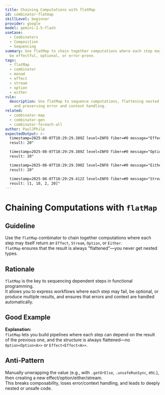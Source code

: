 ```yaml
---
title: Chaining Computations with flatMap
id: combinator-flatmap
skillLevel: beginner
provider: google
model: gemini-2.5-flash
useCase:
  - Combinators
  - Composition
  - Sequencing
summary: Use flatMap to chain together computations where each step may itself
  be effectful, optional, or error-prone.
tags:
  - flatMap
  - combinator
  - monad
  - effect
  - stream
  - option
  - either
rule:
  description: Use flatMap to sequence computations, flattening nested structures
    and preserving error and context handling.
related:
  - combinator-map
  - combinator-gen
  - combinator-foreach-all
author: PaulJPhilp
expectedOutput: >-
  timestamp=2025-08-07T18:29:29.389Z level=INFO fiber=#0 message="Effect.flatMap
  result: 20"

  timestamp=2025-08-07T18:29:29.389Z level=INFO fiber=#0 message="Option.flatMap
  result: 20"

  timestamp=2025-08-07T18:29:29.390Z level=INFO fiber=#0 message="Either.flatMap
  result: 20"

  timestamp=2025-08-07T18:29:29.412Z level=INFO fiber=#0 message="Stream.flatMap
  result: [1, 10, 2, 20]"
---
```


# Chaining Computations with `flatMap`

## Guideline

Use the `flatMap` combinator to chain together computations where each step may itself return an `Effect`, `Stream`, `Option`, or `Either`.  
`flatMap` ensures that the result is always "flattened"—you never get nested types.

## Rationale

`flatMap` is the key to sequencing dependent steps in functional programming.  
It allows you to express workflows where each step may fail, be optional, or produce multiple results, and ensures that errors and context are handled automatically.

## Good Example

<Example path="./src/combinator-flatmap.ts" />

**Explanation:**  
`flatMap` lets you build pipelines where each step can depend on the result of the previous one, and the structure is always flattened—no `Option<Option<A>>` or `Effect<Effect<A>>`.

## Anti-Pattern

Manually unwrapping the value (e.g., with `.getOrElse`, `.unsafeRunSync`, etc.), then creating a new effect/option/either/stream.  
This breaks composability, loses error/context handling, and leads to deeply nested or unsafe code.